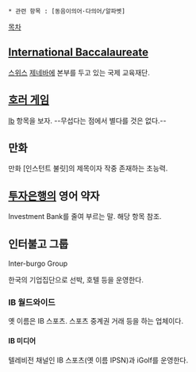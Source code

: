  * 관련 항목 : [동음이의어·다의어/알파벳]

[[목차]]

== [[International Baccalaureate]] ==
[[스위스]] [[제네바]]에 본부를 두고 있는 국제 교육재단.

== [[호러 게임]] ==
[[Ib]] 항목을 보자. --무섭다는 점에서 별다를 것은 없다.--

== 만화 ==
만화 [인스턴트 불릿]의 제목이자 작중 존재하는 초능력.

== [[투자은행]]의 영어 약자 ==
Investment Bank를 줄여 부르는 말. 해당 항목 참조.

== 인터불고 그룹 ==
Inter-burgo Group

한국의 기업집단으로 선박, 호텔 등을 운영한다.

=== IB 월드와이드 ===
옛 이름은 IB 스포츠. 스포츠 중계권 거래 등을 하는 업체이다.

==== IB 미디어 ====
텔레비전 채널인 IB 스포츠(옛 이름 IPSN)과 iGolf를 운영한다.
